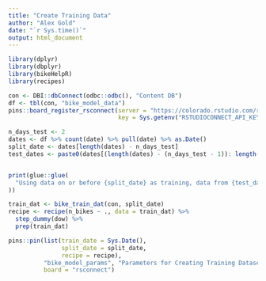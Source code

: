 ```yaml
---
title: "Create Training Data"
author: "Alex Gold"
date: "`r Sys.time()`"
output: html_document
---
```


```r
library(dplyr)
library(dbplyr)
library(bikeHelpR)
library(recipes)
```

```r
con <- DBI::dbConnect(odbc::odbc(), "Content DB")
df <- tbl(con, "bike_model_data")
pins::board_register_rsconnect(server = "https://colorado.rstudio.com/rsc",
                               key = Sys.getenv("RSTUDIOCONNECT_API_KEY"))
```

```r
n_days_test <- 2
dates <- df %>% count(date) %>% pull(date) %>% as.Date()
split_date <- dates[length(dates) - n_days_test]
test_dates <- paste0(dates[(length(dates) - (n_days_test - 1)): length(dates)], collapse = " and ")


print(glue::glue(
  "Using data on or before {split_date} as training, data from {test_dates} to test."
))
```

```r
train_dat <- bike_train_dat(con, split_date)
recipe <- recipe(n_bikes ~ ., data = train_dat) %>%
  step_dummy(dow) %>%
  prep(train_dat)
```

```r
pins::pin(list(train_date = Sys.Date(), 
               split_date = split_date, 
               recipe = recipe), 
          "bike_model_params", "Parameters for Creating Training Dataset", 
          board = "rsconnect")
```

